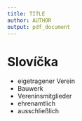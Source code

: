 ```yaml
---
title: TITLE
author: AUTHOR
output: pdf_document
---
```


# Slovíčka
- eigetragener Verein
- Bauwerk
- Vereninsmitglieder
- ehrenamtlich
- ausschließlich

